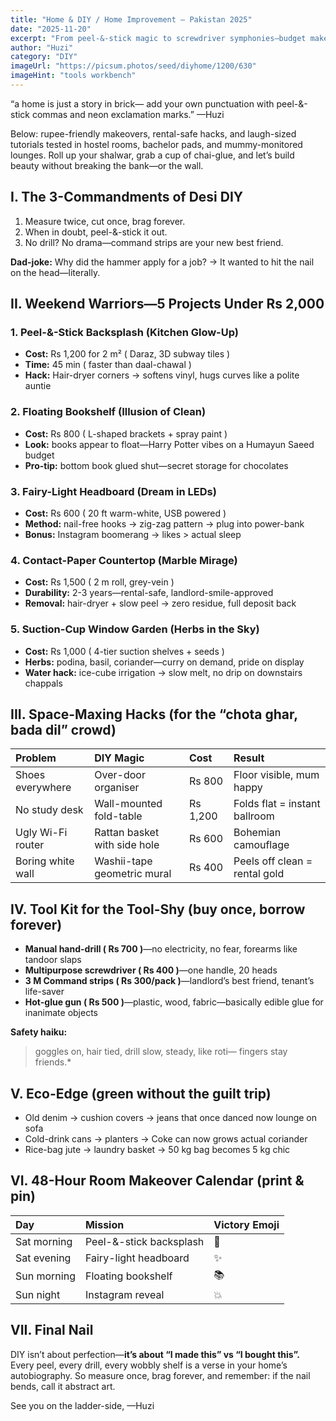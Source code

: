 ```yaml
---
title: "Home & DIY / Home Improvement — Pakistan 2025"
date: "2025-11-20"
excerpt: "From peel-&-stick magic to screwdriver symphonies—budget makeovers, space hacks and weekend warrior projects that turn “kya karein?” into “kya baat hai!”"
author: "Huzi"
category: "DIY"
imageUrl: "https://picsum.photos/seed/diyhome/1200/630"
imageHint: "tools workbench"
---
```


“a home is just a story in brick—
add your own punctuation with peel-&-stick commas and neon exclamation marks.”
—Huzi

Below: rupee-friendly makeovers, rental-safe hacks, and laugh-sized tutorials tested in hostel rooms, bachelor pads, and mummy-monitored lounges.
Roll up your shalwar, grab a cup of chai-glue, and let’s build beauty without breaking the bank—or the wall.

## I. The 3-Commandments of Desi DIY

1.  Measure twice, cut once, brag forever.
2.  When in doubt, peel-&-stick it out.
3.  No drill? No drama—command strips are your new best friend.

**Dad-joke:** Why did the hammer apply for a job?
→ It wanted to hit the nail on the head—literally.

## II. Weekend Warriors—5 Projects Under Rs 2,000

### 1. Peel-&-Stick Backsplash (Kitchen Glow-Up)

*   **Cost:** Rs 1,200 for 2 m² ( Daraz, 3D subway tiles )
*   **Time:** 45 min ( faster than daal-chawal )
*   **Hack:** Hair-dryer corners → softens vinyl, hugs curves like a polite auntie

### 2. Floating Bookshelf (Illusion of Clean)

*   **Cost:** Rs 800 ( L-shaped brackets + spray paint )
*   **Look:** books appear to float—Harry Potter vibes on a Humayun Saeed budget
*   **Pro-tip:** bottom book glued shut—secret storage for chocolates

### 3. Fairy-Light Headboard (Dream in LEDs)

*   **Cost:** Rs 600 ( 20 ft warm-white, USB powered )
*   **Method:** nail-free hooks → zig-zag pattern → plug into power-bank
*   **Bonus:** Instagram boomerang → likes > actual sleep

### 4. Contact-Paper Countertop (Marble Mirage)

*   **Cost:** Rs 1,500 ( 2 m roll, grey-vein )
*   **Durability:** 2-3 years—rental-safe, landlord-smile-approved
*   **Removal:** hair-dryer + slow peel → zero residue, full deposit back

### 5. Suction-Cup Window Garden (Herbs in the Sky)

*   **Cost:** Rs 1,000 ( 4-tier suction shelves + seeds )
*   **Herbs:** podina, basil, coriander—curry on demand, pride on display
*   **Water hack:** ice-cube irrigation → slow melt, no drip on downstairs chappals

## III. Space-Maxing Hacks (for the “chota ghar, bada dil” crowd)

| Problem | DIY Magic | Cost | Result |
| :--- | :--- | :--- | :--- |
| Shoes everywhere | Over-door organiser | Rs 800 | Floor visible, mum happy |
| No study desk | Wall-mounted fold-table | Rs 1,200 | Folds flat = instant ballroom |
| Ugly Wi-Fi router | Rattan basket with side hole | Rs 600 | Bohemian camouflage |
| Boring white wall | Washii-tape geometric mural | Rs 400 | Peels off clean = rental gold |

## IV. Tool Kit for the Tool-Shy (buy once, borrow forever)

*   **Manual hand-drill ( Rs 700 )**—no electricity, no fear, forearms like tandoor slaps
*   **Multipurpose screwdriver ( Rs 400 )**—one handle, 20 heads
*   **3 M Command strips ( Rs 300/pack )**—landlord’s best friend, tenant’s life-saver
*   **Hot-glue gun ( Rs 500 )**—plastic, wood, fabric—basically edible glue for inanimate objects

**Safety haiku:**
> goggles on, hair tied,
> drill slow, steady, like roti—
> fingers stay friends.\*

## V. Eco-Edge (green without the guilt trip)

*   Old denim → cushion covers → jeans that once danced now lounge on sofa
*   Cold-drink cans → planters → Coke can now grows actual coriander
*   Rice-bag jute → laundry basket → 50 kg bag becomes 5 kg chic

## VI. 48-Hour Room Makeover Calendar (print & pin)

| Day | Mission | Victory Emoji |
| :--- | :--- | :--- |
| Sat morning | Peel-&-stick backsplash | 🧩 |
| Sat evening | Fairy-light headboard | ✨ |
| Sun morning | Floating bookshelf | 📚 |
| Sun night | Instagram reveal | 💥 |

## VII. Final Nail

DIY isn’t about perfection—**it’s about “I made this” vs “I bought this”.**
Every peel, every drill, every wobbly shelf is a verse in your home’s autobiography.
So measure once, brag forever, and remember:
if the nail bends, call it abstract art.

See you on the ladder-side,
—Huzi
